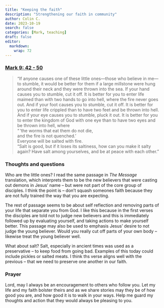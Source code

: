 ```yaml
---
title: "Keeping the faith"
description: "Strengthening our faith in community"
author: Colin C.
date: 2023-10-19
search: false
categories: [Mark, teaching]
draft: false
editor: 
  markdown: 
    wrap: 72
---
```


### [Mark 9: 42 - 50](https://www.bible.com/bible/111/MRK.9.NIV)

> “If anyone causes one of these little ones—those who believe in me—to stumble, it would be better for them if a large millstone were hung around their neck and they were thrown into the sea. If your hand causes you to stumble, cut it off. It is better for you to enter life maimed than with two hands to go into hell, where the fire never goes out. And if your foot causes you to stumble, cut it off. It is better for you to enter life crippled than to have two feet and be thrown into hell. And if your eye causes you to stumble, pluck it out. It is better for you to enter the kingdom of God with one eye than to have two eyes and be thrown into hell, where\
> “ ‘the worms that eat them do not die,\
> and the fire is not quenched.’\
> Everyone will be salted with fire.\
> “Salt is good, but if it loses its saltiness, how can you make it salty again? Have salt among yourselves, and be at peace with each other.”

### Thoughts and questions 

Who are the little ones?  I read the same passage in _The Message_ translation, which interprets them to be the new believers that were casting out demons in Jesus' name -- but were not part of the core group of disciples.  I think the point is -- don't squash someones faith because they are not fully trained the way that you are expecting.  

The rest of passage seems to be about self reflection and removing parts of your life that separate you from God. I like this because in the first verses the disciples are told not to judge new believers and this is immediately followed up by evaluating yourself, and taking actions to make yourself better.  This passage may also be used to emphasis Jesus' desire to not judge the young believer.  Would you really cut off parts of your own body -- likewise treat the young believer well. 

What about salt?  Salt, especially in ancient times was used as a preservative -- to keep food from going bad.  Examples of this today could include pickles or salted meats.  I think ths verse aligns well with the previous -- that we need to preserve one another in our faith. 


### Prayer

Lord, may I always be an encouragement to others who follow you.  Let my life and my faith bolster theirs and as we share stories may they be of how good you are, and how good it is to walk in your ways.  Help me guard my thoughts and action that they would always be pleasing to you.  

